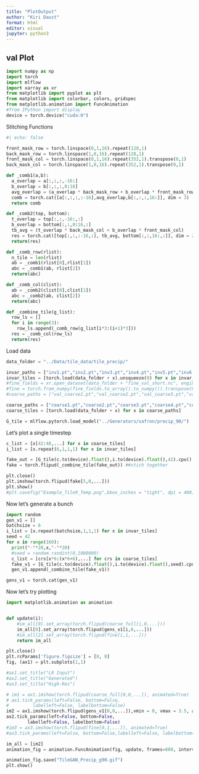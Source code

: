 ```yaml
---
title: "PlotOutput"
author: "Kiri Daust"
format: html
editor: visual
jupyter: python3
---
```


## val Plot

```python
import numpy as np
import torch
import mlflow
import xarray as xr
from matplotlib import pyplot as plt
from matplotlib import colorbar, colors, gridspec
from matplotlib.animation import FuncAnimation
#from IPython import display
device = torch.device("cuda:0")
```

Stitching Functions

```python
#| echo: false

front_mask_row = torch.linspace(0,1,16).repeat(128,1)
back_mask_row = torch.linspace(1,0,16).repeat(128,1)
front_mask_col = torch.linspace(0,1,16).repeat(352,1).transpose(0,1)
back_mask_col = torch.linspace(1,0,16).repeat(352,1).transpose(0,1)

def _comb1(a,b):
  a_overlap = a[:,:,:,-16:]
  b_overlap = b[:,:,:,0:16]
  avg_overlap = (a_overlap * back_mask_row + b_overlap * front_mask_row)
  comb = torch.cat([a[:,:,:,:-16],avg_overlap,b[:,:,:,16:]], dim = 3)
  return comb

def _comb2(top, bottom):
  t_overlap = top[:,:,-16:,:]
  b_overlap = bottom[:,:,0:16,:]
  tb_avg = (t_overlap * back_mask_col + b_overlap * front_mask_col)
  res = torch.cat([top[:,:,:-16,:], tb_avg, bottom[:,:,16:,:]], dim = 2)
  return(res)

def _comb_row(rlist):
  n_tile = len(rlist)
  ab = _comb1(rlist[0],rlist[1])
  abc = _comb1(ab, rlist[2])
  return(abc)

def _comb_col(clist):
  ab = _comb2(clist[0],clist[1])
  abc = _comb2(ab, clist[2])
  return(abc)

def _combine_tile(g_list):
  row_ls = []
  for i in range(3):
    row_ls.append(_comb_row(g_list[i*3:(i+1)*3]))
  res = _comb_col(row_ls)
  return(res)
```

Load data

```python
data_folder = "../Data/tile_data/tile_precip/"

invar_paths = ["inv1.pt","inv2.pt","inv3.pt","inv4.pt","inv5.pt","inv6.pt","inv7.pt","inv8.pt","inv9.pt"]
invar_tiles = [torch.load(data_folder + x).unsqueeze(0) for x in invar_paths]
#fine_fields = xr.open_dataset(data_folder + "fine_val_short.nc", engine="netcdf4")
#fine = torch.from_numpy(fine_fields.to_array().to_numpy()).transpose(0, 1)
#coarse_paths = ["val_coarse1.pt","val_coarse2.pt","val_coarse3.pt","val_coarse4.pt","val_coarse5.pt","val_coarse6.pt","val_coarse7.pt","val_coarse8.pt","val_coarse9.pt"]

coarse_paths = ["coarse1.pt","coarse2.pt","coarse3.pt","coarse4.pt","coarse5.pt","coarse6.pt","coarse7.pt","coarse8.pt","coarse9.pt"]
coarse_tiles = [torch.load(data_folder + x) for x in coarse_paths]

G_tile = mlflow.pytorch.load_model("../Generators/safron/precip_90/")
```

Let's plot a single timestep

```python
c_list = [x[42:48,...] for x in coarse_tiles]
i_list = [x.repeat(6,1,1,1) for x in invar_tiles]

fake_out = [G_tile(c.to(device).float(),i.to(device).float(),42).cpu().detach() for (c, i) in zip(c_list,i_list)]    
fake = torch.flipud(_combine_tile(fake_out)) ##stich together

plt.close()
plt.imshow(torch.flipud(fake[5,0,...]))
plt.show()
#plt.savefig("Example_Tile9_Temp.png",bbox_inches = "tight", dpi = 400)
```

Now let's generate a bunch

```python
import random
gen_v1 = []
batchsize = 6
i_list = [x.repeat(batchsize,1,1,1) for x in invar_tiles]
seed = 42                               
for x in range(160):    
  print("-"*20,x,"-"*20)
  #seed = random.randint(0,1000000)
  c_list = [crs[x*6:(x*6+6),...] for crs in coarse_tiles]
  fake_v1 = [G_tile(c.to(device).float(),i.to(device).float(),seed).cpu().detach() for (c, i) in zip(c_list,i_list)]
  gen_v1.append(_combine_tile(fake_v1))

gens_v1 = torch.cat(gen_v1)
```

Now let's try plotting

```python
import matplotlib.animation as animation


def update(i):
    #im_all[0].set_array(torch.flipud(coarse_full[i,0,...]))
    im_all[0].set_array(torch.flipud(gens_v1[i,0,...]))
    #im_all[2].set_array(torch.flipud(fine[i,1,...]))
    return im_all 
```

```python

plt.close()
plt.rcParams['figure.figsize'] = [8, 8]
fig, (ax1) = plt.subplots(1,1)

#ax1.set_title("LR Input")
#ax2.set_title("Generated")
#ax3.set_title("High-Res")

# im1 = ax1.imshow(torch.flipud(coarse_full[0,0,...]), animated=True)
# ax1.tick_params(left=False, bottom=False,
#         labelleft=False, labelbottom=False)
im2 = ax1.imshow(torch.flipud(gens_v1[0,0,...]),vmin = 0, vmax = 3.5, animated=True)
ax2.tick_params(left=False, bottom=False,
        labelleft=False, labelbottom=False)
#im3 = ax3.imshow(torch.flipud(fine[0,1,...]), animated=True)
#ax3.tick_params(left=False, bottom=False,labelleft=False, labelbottom=False)

im_all = [im2]
animation_fig = animation.FuncAnimation(fig, update, frames=800, interval=100, repeat_delay=10,)

animation_fig.save("TileGAN_Precip_g90.gif")
plt.show()
```
